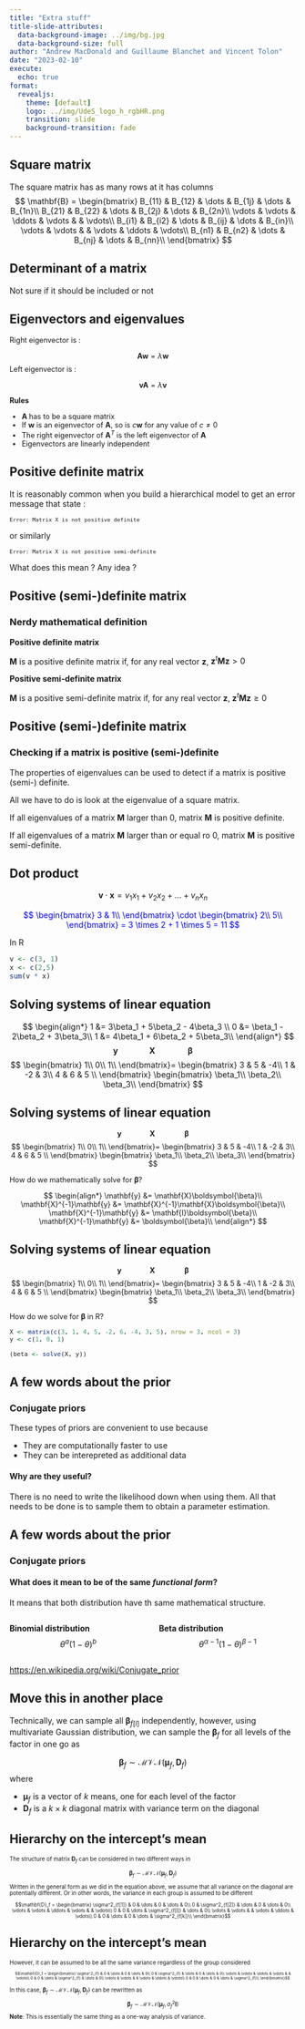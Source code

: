 ```yaml
---
title: "Extra stuff"
title-slide-attributes: 
  data-background-image: ../img/bg.jpg
  data-background-size: full
author: "Andrew MacDonald and Guillaume Blanchet and Vincent Tolon"
date: "2023-02-10"
execute:
  echo: true
format: 
  revealjs:
    theme: [default]
    logo: ../img/UdeS_logo_h_rgbHR.png
    transition: slide
    background-transition: fade
---
```


## Square matrix

The square matrix has as many rows at it has columns 
$$
\mathbf{B} = \begin{bmatrix}
				B_{11} & B_{12} & \dots & B_{1j} & \dots & B_{1n}\\
				B_{21} & B_{22} & \dots & B_{2j} & \dots & B_{2n}\\
				\vdots & \vdots & \ddots & \vdots & & \vdots\\
			  B_{i1} & B_{i2} & \dots & B_{ij} & \dots & B_{in}\\
		    \vdots & \vdots & & \vdots & \ddots & \vdots\\
		    B_{n1} & B_{n2} & \dots & B_{nj} & \dots & B_{nn}\\
		\end{bmatrix}
$$

## Determinant of a matrix

Not sure if it should be included or not

## Eigenvectors and eigenvalues
	
::: {style="font-size: 0.9em"}
Right eigenvector is :
	
$$\mathbf{A}\mathbf{w} = \lambda\mathbf{w}$$
Left eigenvector is :
	
$$\mathbf{v}\mathbf{A} = \lambda\mathbf{v}$$
	
**Rules**

- $\mathbf{A}$ has to be a square matrix
- If $\mathbf{w}$ is an eigenvector of $\mathbf{A}$, so is $c\mathbf{w}$ for any value of $c \neq0$
- The right eigenvector of $\mathbf{A}^T$ is the left eigenvector of $\mathbf{A}$
- Eigenvectors are linearly independent
:::

## Positive definite matrix

It is reasonably common when you build a hierarchical model to get an error message that state :

:::{style="font-size: 0.8em"}
`Error: Matrix X is not positive definite`
:::

or similarly

:::{style="font-size: 0.8em"}
`Error: Matrix X is not positive semi-definite`
:::

What does this mean ? Any idea ?

## Positive (semi-)definite matrix
### Nerdy mathematical definition

**Positive definite matrix**

$\mathbf{M}$ is a positive definite matrix if, for any real vector $\mathbf{z}$, $\mathbf{z}^t\mathbf{M}\mathbf{z} > 0$

**Positive semi-definite matrix**

$\mathbf{M}$ is a positive semi-definite matrix if, for any real vector $\mathbf{z}$, $\mathbf{z}^t\mathbf{M}\mathbf{z} \ge 0$

## Positive (semi-)definite matrix
### Checking if a matrix is positive (semi-)definite

The properties of eigenvalues can be used to detect if a matrix is positive (semi-) definite.

All we have to do is look at the eigenvalue of a square matrix. 

If all eigenvalues of a matrix $\mathbf{M}$ larger than 0, matrix $\mathbf{M}$ is positive definite.

If all eigenvalues of a matrix $\mathbf{M}$ larger than or equal ro 0, matrix $\mathbf{M}$ is positive semi-definite.

## Dot product
$$\mathbf{v} \cdot \mathbf{x}= v_1x_1+v_2x_2+\dots + v_nx_n$$

:::{style="color: blue;"}
$$
			\begin{bmatrix}
				3 & 1\\
			\end{bmatrix}
			\cdot
			\begin{bmatrix}
				2\\ 5\\
			\end{bmatrix} = 
				3 \times  2 + 1 \times 5 = 11
$$
:::

In R

```r
v <- c(3, 1)
x <- c(2,5)
sum(v * x)
```


## Solving systems of linear equation

$$
\begin{align*}
		1 &= 3\beta_1 + 5\beta_2 - 4\beta_3 \\
		0 &= \beta_1 - 2\beta_2 + 3\beta_3\\
		1 &= 4\beta_1 + 6\beta_2 + 5\beta_3\\
	\end{align*}
$$
$$
\mathbf{y} \,\,\,\,\,\,\,\,\,\,\qquad \mathbf{X} \,\,\,\,\,\,\,\,\,\,\,\qquad \boldsymbol{\beta} 
$$
$$
		\begin{bmatrix}
			1\\ 0\\ 1\\
		\end{bmatrix}=
		\begin{bmatrix}
			3 & 5 & -4\\
			1 & -2 & 3\\
			4 & 6 & 5 \\
		\end{bmatrix}
		\begin{bmatrix}
			\beta_1\\ \beta_2\\ \beta_3\\
		\end{bmatrix}
$$

## Solving systems of linear equation

::: {style="font-size: 0.9em"}
$$
\mathbf{y} \,\,\,\,\,\,\,\,\,\,\qquad \mathbf{X} \,\,\,\,\,\,\,\,\,\,\,\qquad \boldsymbol{\beta} 
$$
$$
		\begin{bmatrix}
			1\\ 0\\ 1\\
		\end{bmatrix}=
		\begin{bmatrix}
			3 & 5 & -4\\
			1 & -2 & 3\\
			4 & 6 & 5 \\
		\end{bmatrix}
		\begin{bmatrix}
			\beta_1\\ \beta_2\\ \beta_3\\
		\end{bmatrix}
$$

How do we mathematically solve for $\boldsymbol{\beta}$?

$$
	\begin{align*}
		\mathbf{y} &= \mathbf{X}\boldsymbol{\beta}\\
		\mathbf{X}^{-1}\mathbf{y} &= \mathbf{X}^{-1}\mathbf{X}\boldsymbol{\beta}\\
		\mathbf{X}^{-1}\mathbf{y} &= \mathbf{I}\boldsymbol{\beta}\\
		\mathbf{X}^{-1}\mathbf{y} &= \boldsymbol{\beta}\\
	\end{align*}
$$
:::

## Solving systems of linear equation

::: {style="font-size: 0.9em"}
$$
\mathbf{y} \,\,\,\,\,\,\,\,\,\,\qquad \mathbf{X} \,\,\,\,\,\,\,\,\,\,\,\qquad \boldsymbol{\beta} 
$$
$$
		\begin{bmatrix}
			1\\ 0\\ 1\\
		\end{bmatrix}=
		\begin{bmatrix}
			3 & 5 & -4\\
			1 & -2 & 3\\
			4 & 6 & 5 \\
		\end{bmatrix}
		\begin{bmatrix}
			\beta_1\\ \beta_2\\ \beta_3\\
		\end{bmatrix}
$$

How do we solve for $\boldsymbol{\beta}$ in R?

```r
X <- matrix(c(3, 1, 4, 5, -2, 6, -4, 3, 5), nrow = 3, ncol = 3)
y <- c(1, 0, 1)

(beta <- solve(X, y))
```
:::



## A few words about the prior

### Conjugate priors

These types of priors are convenient to use because 

- They are computationally faster to use
- They can be interepreted as additional data

#### Why are they useful?

There is no need to write the likelihood down when using them. All that needs to be done is to sample them to obtain a parameter estimation.

## A few words about the prior

### Conjugate priors

#### What does it mean to be of the same *functional form*?

It means that both distribution have th same mathematical structure. 

:::: {.columns}
::: {.column width="50%"}
**Binomial distribution**
$$\theta^a(1-\theta)^b$$
:::
::: {.column width="50%"}
**Beta distribution**
$$\theta^{\alpha-1}(1-\theta)^{\beta-1}$$
:::
::::

<https://en.wikipedia.org/wiki/Conjugate_prior>





## Move this in another place 
Technically, we can sample all $\boldsymbol{\beta}_{f[l]}$ independently, however, using multivariate Gaussian distribution, we can sample the $\boldsymbol{\beta}_{f}$ for all levels of the factor in one go as

$$\boldsymbol{\beta}_{f} \sim \mathcal{MVN}(\boldsymbol{\mu}_{f}, \mathbf{D}_f)$$
where 

- $\boldsymbol{\mu}_{f}$ is a vector of $k$ means, one for each level of the factor
- $\mathbf{D}_f$ is a $k\times k$ diagonal matrix with variance term on the diagonal

## Hierarchy on the intercept's mean

::: {style="font-size: 0.7em"}
The structure of matrix $\mathbf{D}_f$ can be considered in two different ways in 

$$\boldsymbol{\beta}_{f} \sim \mathcal{MVN}(\boldsymbol{\mu}_{f}, \mathbf{D}_f)$$

Written in the general form as we did in the equation above, we assume that all variance on the diagonal are potentially different. Or in other words, the variance in each group is assumed to be different
::: 
::: {style="font-size: 0.6em"}
$$\mathbf{D}_f = \begin{bmatrix}
				\sigma^2_{f[1]} & 0 & \dots & 0 & \dots & 0\\
				0 & \sigma^2_{f[2]} & \dots & 0 & \dots & 0\\
				\vdots & \vdots & \ddots & \vdots & & \vdots\\
			  0 & 0 & \dots & \sigma^2_{f[l]} & \dots & 0\\
		    \vdots & \vdots & & \vdots & \ddots & \vdots\\
		    0 & 0 & \dots & 0 & \dots & \sigma^2_{f[k]}\\
		\end{bmatrix}$$
:::

## Hierarchy on the intercept's mean

::: {style="font-size: 0.7em"}
However, it can be assumed to be all the same variance regardless of the group considered 

::: {style="font-size: 0.68em"}
$$\mathbf{D}_f = \begin{bmatrix}
				\sigma^2_{f} & 0 & \dots & 0 & \dots & 0\\
				0 & \sigma^2_{f} & \dots & 0 & \dots & 0\\
				\vdots & \vdots & \ddots & \vdots & & \vdots\\
			  0 & 0 & \dots & \sigma^2_{f} & \dots & 0\\
		    \vdots & \vdots & & \vdots & \ddots & \vdots\\
		    0 & 0 & \dots & 0 & \dots & \sigma^2_{f}\\
		\end{bmatrix}$$
:::

In this case, $\boldsymbol{\beta}_{f} \sim \mathcal{MVN}(\boldsymbol{\mu}_{f}, \mathbf{D}_f)$
can be rewritten as 
$$\boldsymbol{\beta}_{f} \sim \mathcal{MVN}(\boldsymbol{\mu}_{f}, \sigma^2_{f}\mathbf{I})$$
**Note**: This is essentially the same thing as a one-way analysis of variance.

:::
